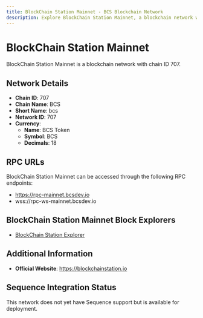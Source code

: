 ```yaml
--- 
title: BlockChain Station Mainnet - BCS Blockchain Network
description: Explore BlockChain Station Mainnet, a blockchain network with chain ID 707. Learn about its native currency, BCS Token, and how to interact with the network.
---
```


# BlockChain Station Mainnet

BlockChain Station Mainnet is a blockchain network with chain ID 707.

## Network Details

- **Chain ID**: 707
- **Chain Name**: BCS
- **Short Name**: bcs
- **Network ID**: 707
- **Currency**: 
  - **Name**: BCS Token
  - **Symbol**: BCS
  - **Decimals**: 18

## RPC URLs

BlockChain Station Mainnet can be accessed through the following RPC endpoints:

- https://rpc-mainnet.bcsdev.io
- wss://rpc-ws-mainnet.bcsdev.io

## BlockChain Station Mainnet Block Explorers

- [BlockChain Station Explorer](https://explorer.bcsdev.io)

## Additional Information

- **Official Website**: https://blockchainstation.io

## Sequence Integration Status

This network does not yet have Sequence support but is available for deployment.
